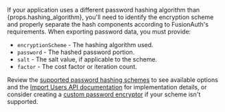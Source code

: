 
If your application uses a different password hashing algorithm than {props.hashing_algorithm}, you'll need to identify the encryption scheme and properly separate the hash components according to FusionAuth's requirements. When exporting password data, you must provide:

- `encryptionScheme` - The hashing algorithm used.
- `password` - The hashed password portion.
- `salt` - The salt value, if applicable to the scheme.
- `factor` - The cost factor or iteration count.

Review the [supported password hashing schemes](/docs/reference/password-hashes) to see available options and the [Import Users API documentation](/docs/apis/users#password-hashes) for implementation details, or consider creating a [custom password encryptor](/docs/extend/code/password-hashes/custom-password-hashing) if your scheme isn't supported.
